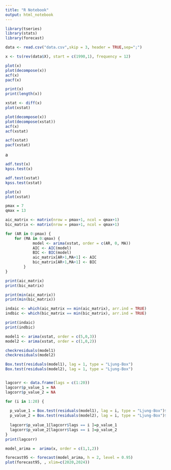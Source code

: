 ---
title: "R Notebook"
output: html_notebook
---
```{r}

library(tseries)
library(stats)
library(forecast)

```



```{r}

data <- read.csv("data.csv",skip = 3, header = TRUE,sep=";")

x <- ts(rev(data$X), start = c(1990,1), frequency = 12)

plot(x)
plot(decompose(x))
acf(x)
pacf(x)

print(x)
print(length(x))

```
```{r}
xstat <- diff(x)
plot(xstat)

plot(decompose(x))
plot(decompose(xstat))
acf(x)
acf(xstat)
```
```{r}
acf(xstat)
pacf(xstat)

```
a
```{r}

adf.test(x)
kpss.test(x)

adf.test(xstat)
kpss.test(xstat)


```
```{r}
plot(x)
plot(xstat)
```




```{r}
pmax = 7
qmax = 13

aic_matrix <- matrix(nrow = pmax+1, ncol = qmax+1)
bic_matrix <- matrix(nrow = pmax+1, ncol = qmax+1)

for (AR in 0:pmax) {
    for (MA in 0:qmax) {
            model <- arima(xstat, order = c(AR, 0, MA))
            AIC <- AIC(model)
            BIC <- BIC(model)
            aic_matrix[AR+1,MA+1] <- AIC
            bic_matrix[AR+1,MA+1] <- BIC
        }
}

print(aic_matrix)
print(bic_matrix)

print(min(aic_matrix))
print(min(bic_matrix))

indaic <- which(aic_matrix == min(aic_matrix), arr.ind = TRUE)
indbic <- which(bic_matrix == min(bic_matrix), arr.ind = TRUE)

print(indaic)
print(indbic)
```

```{r}
model1 <- arima(xstat, order = c(5,0,3))
model2 <- arima(xstat, order = c(1,0,2))

checkresiduals(model1)
checkresiduals(model2)

Box.test(residuals(model1), lag = 1, type = "Ljung-Box")
Box.test(residuals(model2), lag = 1, type = "Ljung-Box")


lagcorr <- data.frame(lags = c(1:20))
lagcorr$p_value_1 = NA
lagcorr$p_value_2 = NA

for (i in 1:20) {
  
  p_value_1 = Box.test(residuals(model1), lag = i, type = "Ljung-Box")$p.value
  p_value_2 = Box.test(residuals(model2), lag = i, type = "Ljung-Box")$p.value
  
  lagcorr$p_value_1[lagcorr$lags == i ]=p_value_1
  lagcorr$p_value_2[lagcorr$lags == i ]=p_value_2
}
print(lagcorr)


```

```{r}
model_arima =  arima(x, order = c(1,1,2))

forecast95 <- forecast(model_arima, h = 2, level = 0.95)
plot(forecast95, , xlim=c(2020,2024))
```
